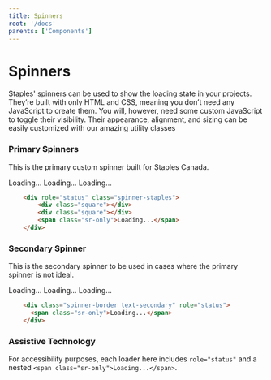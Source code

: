 ```yaml
---
title: Spinners
root: '/docs'
parents: ['Components']
---
```




# Spinners

Staples' spinners can be used to show the loading state in your projects. They’re built with only HTML and CSS, meaning you don’t need any JavaScript to create them. You will, however, need some custom JavaScript to toggle their visibility. Their appearance, alignment, and sizing can be easily customized with our amazing utility classes

### Primary Spinners

This is the primary custom spinner built for Staples Canada.

<ComponentPreview>
	<SpinnerStaples className="mr-5" size="sm">
		Loading...
	</SpinnerStaples>
	<SpinnerStaples className="mr-5">Loading...</SpinnerStaples>
	<SpinnerStaples size="lg">Loading...</SpinnerStaples>
</ComponentPreview>

```  html
    <div role="status" class="spinner-staples">
        <div class="square"></div>
        <div class="square"></div>
        <span class="sr-only">Loading...</span>
    </div>
```

### Secondary Spinner

This is the secondary spinner to be used in cases where the primary spinner is not ideal.

<ComponentPreview>
	<Spinner color="secondary" size="sm">
		Loading...
	</Spinner>
	<Spinner color="secondary">Loading...</Spinner>
	<Spinner color="secondary" size="lg">
		Loading...
	</Spinner>
</ComponentPreview>

```  html
    <div class="spinner-border text-secondary" role="status">
      <span class="sr-only">Loading...</span>
    </div>
```

### Assistive Technology

For accessibility purposes, each loader here includes `role="status"` and a nested `<span class="sr-only">Loading...</span>`.

